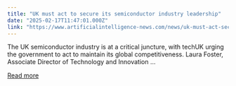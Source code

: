 ```yaml
---
title: "UK must act to secure its semiconductor industry leadership"
date: "2025-02-17T11:47:01.000Z"
link: "https://www.artificialintelligence-news.com/news/uk-must-act-secure-its-semiconductor-industry-leadership/"
---
```


The UK semiconductor industry is at a critical juncture, with techUK urging the government to act to maintain its global competitiveness. Laura Foster, Associate Director of Technology and Innovation ...

[Read more](https://www.artificialintelligence-news.com/news/uk-must-act-secure-its-semiconductor-industry-leadership/)
